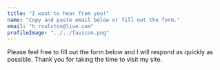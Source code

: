 ```yaml
---
title: "I want to hear from you!"
name: "Copy and paste email below or fill out the form."
email: "h_roulston@live.com"
profileImage: "../../favicon.png"
---
```



Please feel free to fill out the form below and I will respond as quickly as possible. Thank you for taking the time to visit my site.
